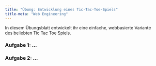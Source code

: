 ```yaml
---
title: "Übung: Entwicklung eines Tic-Tac-Toe-Spiels"
title-meta: "Web Engineering"
---
```


In diesem Übungsblatt entwickelt ihr eine einfache, webbasierte Variante des beliebten Tic Tac Toe Spiels.

### Aufgabe 1: ...


### Aufgabe 2: ...
